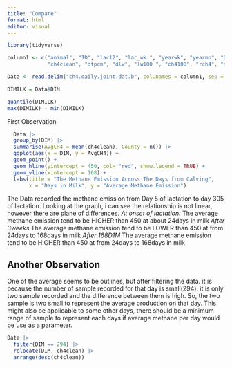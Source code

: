 ```yaml
---
title: "Compare"
format: html
editor: visual
---
```


```r
library(tidyverse)
```

```r
column1 <- c("animal", "ID", "lac12", "lac_wk ", "yearwk", "yearmo", "DIM",
             "ch4clean", "dfpcm", "dlw", "lw100 ", "ch4100", "rch4", "stado")

Data <- read.delim("ch4.daily.joint.dat.b", col.names = column1, sep = " ")
```

```r
DIMILK = Data$DIM

quantile(DIMILK)
max(DIMILK) - min(DIMILK)

```

First Observation
```r
  Data |> 
  group_by(DIM) |> 
  summarise(AvgCH4 = mean(ch4clean), County = n()) |> 
  ggplot(aes(x = DIM, y = AvgCH4)) +
  geom_point() +
  geom_hline(yintercept = 450, col= "red", show.legend = TRUE) +
  geom_vline(xintercept = 168) +
  labs(title = "The Methane Emission Across The Days from Calving", 
       x = "Days in Milk", y = "Average Methane Emission")
```

The Data recorded the methane emission from Day 5 of lactation to day 305 of lactation. 
Looking at the graph, i can see the relationship is not linear, however there are plane of differences.
*At onset of lactation:* The average methane emission tend to be HIGHER than 450 at about 24days in milk
*After 3weeks* The average methane emission tend to be LOWER than 450 at from 24days to 168days in milk
*After 168D1M* The average methane emission tend to be HIGHER than 450 at from 24days to 168days in milk


## Another Observation
One of the average seems to be outlines, but after filtering the data. it is because the number of sample recorded for that day is small(294).
it is only two sample recorded and the difference between them is high. So, the two sample is two small to represent the average production on that day.
This might also be applicable to some other days, there should be a minimum range of sample to represent each days if average methane per day would be use as a parameter.


```r
Data |> 
  filter(DIM == 294) |> 
  relocate(DIM, ch4clean) |> 
  arrange(desc(ch4clean))
```


